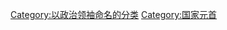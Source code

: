 {{Wikipedia category|hidden=yes|container=yes}}
{{Eponymous category}}
[[Category:以政治领袖命名的分类|Category:以政治领袖命名的分类]]
[[Category:国家元首|Category:国家元首]]